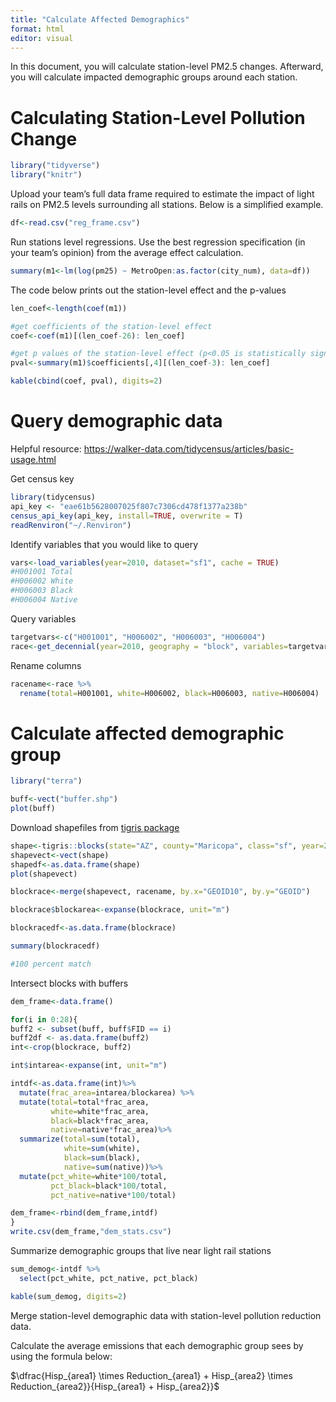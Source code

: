 ---
title: "Calculate Affected Demographics"
format: html
editor: visual
---

In this document, you will calculate station-level PM2.5 changes. Afterward, you will calculate impacted demographic groups around each station.

# Calculating Station-Level Pollution Change

```{r}
library("tidyverse")
library("knitr")
```

Upload your team's full data frame required to estimate the impact of light rails on PM2.5 levels surrounding all stations. Below is a simplified example.

```{r}
df<-read.csv("reg_frame.csv")
```

Run stations level regressions. Use the best regression specification (in your team's opinion) from the average effect calculation.

```{r}
summary(m1<-lm(log(pm25) ~ MetroOpen:as.factor(city_num), data=df))
```

The code below prints out the station-level effect and the p-values

```{r}
len_coef<-length(coef(m1))

#get coefficients of the station-level effect
coef<-coef(m1)[(len_coef-26): len_coef]

#get p values of the station-level effect (p<0.05 is statistically significant)
pval<-summary(m1)$coefficients[,4][(len_coef-3): len_coef]

kable(cbind(coef, pval), digits=2)
```

# Query demographic data

Helpful resource: <https://walker-data.com/tidycensus/articles/basic-usage.html>

Get census key

```{r}
library(tidycensus)
api_key <- "eae61b5628007025f807c7306cd478f1377a238b"
census_api_key(api_key, install=TRUE, overwrite = T)
readRenviron("~/.Renviron")
```

Identify variables that you would like to query

```{r}
vars<-load_variables(year=2010, dataset="sf1", cache = TRUE)
#H001001 Total
#H006002 White
#H006003 Black
#H006004 Native
```

Query variables

```{r}
targetvars<-c("H001001", "H006002", "H006003", "H006004")
race<-get_decennial(year=2010, geography = "block", variables=targetvars, state="AZ", county="Maricopa", output="wide")
```

Rename columns

```{r}
racename<-race %>%
  rename(total=H001001, white=H006002, black=H006003, native=H006004)
```

# Calculate affected demographic group

```{r}
library("terra")
```

```{r}
buff<-vect("buffer.shp")
plot(buff)
```

Download shapefiles from [tigris package](https://github.com/walkerke/tigris)

```{r}
shape<-tigris::blocks(state="AZ", county="Maricopa", class="sf", year=2010)
shapevect<-vect(shape)
shapedf<-as.data.frame(shape)
plot(shapevect)
```

```{r}
blockrace<-merge(shapevect, racename, by.x="GEOID10", by.y="GEOID")

blockrace$blockarea<-expanse(blockrace, unit="m")

blockracedf<-as.data.frame(blockrace)

summary(blockracedf)

#100 percent match
```

Intersect blocks with buffers

```{r}
dem_frame<-data.frame()
```

```{r}
for(i in 0:28){
buff2 <- subset(buff, buff$FID == i)
buff2df <- as.data.frame(buff2)
int<-crop(blockrace, buff2)

int$intarea<-expanse(int, unit="m")

intdf<-as.data.frame(int)%>%
  mutate(frac_area=intarea/blockarea) %>%
  mutate(total=total*frac_area, 
         white=white*frac_area, 
         black=black*frac_area, 
         native=native*frac_area)%>%
  summarize(total=sum(total), 
            white=sum(white), 
            black=sum(black), 
            native=sum(native))%>%
  mutate(pct_white=white*100/total, 
         pct_black=black*100/total, 
         pct_native=native*100/total)

dem_frame<-rbind(dem_frame,intdf)
}
write.csv(dem_frame,"dem_stats.csv")
```

Summarize demographic groups that live near light rail stations

```{r}
sum_demog<-intdf %>%
  select(pct_white, pct_native, pct_black)

kable(sum_demog, digits=2)
```

Merge station-level demographic data with station-level pollution reduction data.

Calculate the average emissions that each demographic group sees by using the formula below:

$\dfrac{Hisp_{area1} \times Reduction_{area1} + Hisp_{area2} \times Reduction_{area2}}{Hisp_{area1} + Hisp_{area2}}$
